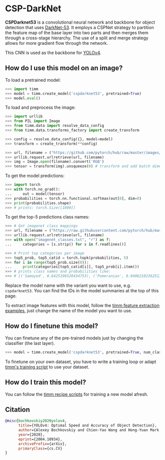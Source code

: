 # CSP-DarkNet

**CSPDarknet53** is a convolutional neural network and backbone for object detection that uses [DarkNet-53](https://paperswithcode.com/method/darknet-53). It employs a CSPNet strategy to partition the feature map of the base layer into two parts and then merges them through a cross-stage hierarchy. The use of a split and merge strategy allows for more gradient flow through the network. 

This CNN is used as the backbone for [YOLOv4](https://paperswithcode.com/method/yolov4).

## How do I use this model on an image?

To load a pretrained model:

```py
>>> import timm
>>> model = timm.create_model('cspdarknet53', pretrained=True)
>>> model.eval()
```

To load and preprocess the image:

```py 
>>> import urllib
>>> from PIL import Image
>>> from timm.data import resolve_data_config
>>> from timm.data.transforms_factory import create_transform

>>> config = resolve_data_config({}, model=model)
>>> transform = create_transform(**config)

>>> url, filename = ("https://github.com/pytorch/hub/raw/master/images/dog.jpg", "dog.jpg")
>>> urllib.request.urlretrieve(url, filename)
>>> img = Image.open(filename).convert('RGB')
>>> tensor = transform(img).unsqueeze(0) # transform and add batch dimension
```

To get the model predictions:

```py
>>> import torch
>>> with torch.no_grad():
...     out = model(tensor)
>>> probabilities = torch.nn.functional.softmax(out[0], dim=0)
>>> print(probabilities.shape)
>>> # prints: torch.Size([1000])
```

To get the top-5 predictions class names:

```py
>>> # Get imagenet class mappings
>>> url, filename = ("https://raw.githubusercontent.com/pytorch/hub/master/imagenet_classes.txt", "imagenet_classes.txt")
>>> urllib.request.urlretrieve(url, filename) 
>>> with open("imagenet_classes.txt", "r") as f:
...     categories = [s.strip() for s in f.readlines()]

>>> # Print top categories per image
>>> top5_prob, top5_catid = torch.topk(probabilities, 5)
>>> for i in range(top5_prob.size(0)):
...     print(categories[top5_catid[i]], top5_prob[i].item())
>>> # prints class names and probabilities like:
>>> # [('Samoyed', 0.6425196528434753), ('Pomeranian', 0.04062102362513542), ('keeshond', 0.03186424449086189), ('white wolf', 0.01739676296710968), ('Eskimo dog', 0.011717947199940681)]
```

Replace the model name with the variant you want to use, e.g. `cspdarknet53`. You can find the IDs in the model summaries at the top of this page.

To extract image features with this model, follow the [timm feature extraction examples](https://rwightman.github.io/pytorch-image-models/feature_extraction/), just change the name of the model you want to use.

## How do I finetune this model?

You can finetune any of the pre-trained models just by changing the classifier (the last layer).

```py
>>> model = timm.create_model('cspdarknet53', pretrained=True, num_classes=NUM_FINETUNE_CLASSES)
```
To finetune on your own dataset, you have to write a training loop or adapt [timm's training
script](https://github.com/rwightman/pytorch-image-models/blob/master/train.py) to use your dataset.

## How do I train this model?

You can follow the [timm recipe scripts](https://rwightman.github.io/pytorch-image-models/scripts/) for training a new model afresh.

## Citation

```BibTeX
@misc{bochkovskiy2020yolov4,
      title={YOLOv4: Optimal Speed and Accuracy of Object Detection}, 
      author={Alexey Bochkovskiy and Chien-Yao Wang and Hong-Yuan Mark Liao},
      year={2020},
      eprint={2004.10934},
      archivePrefix={arXiv},
      primaryClass={cs.CV}
}
```

<!--
Type: model-index
Collections:
- Name: CSP DarkNet
  Paper:
    Title: 'YOLOv4: Optimal Speed and Accuracy of Object Detection'
    URL: https://paperswithcode.com/paper/yolov4-optimal-speed-and-accuracy-of-object
Models:
- Name: cspdarknet53
  In Collection: CSP DarkNet
  Metadata:
    FLOPs: 8545018880
    Parameters: 27640000
    File Size: 110775135
    Architecture:
    - 1x1 Convolution
    - Batch Normalization
    - Convolution
    - Global Average Pooling
    - Mish
    - Residual Connection
    - Softmax
    Tasks:
    - Image Classification
    Training Techniques:
    - CutMix
    - Label Smoothing
    - Mosaic
    - Polynomial Learning Rate Decay
    - SGD with Momentum
    - Self-Adversarial Training
    - Weight Decay
    Training Data:
    - ImageNet
    Training Resources: 1x NVIDIA RTX 2070 GPU
    ID: cspdarknet53
    LR: 0.1
    Layers: 53
    Crop Pct: '0.887'
    Momentum: 0.9
    Batch Size: 128
    Image Size: '256'
    Warmup Steps: 1000
    Weight Decay: 0.0005
    Interpolation: bilinear
    Training Steps: 8000000
    FPS (GPU RTX 2070): 66
  Code: https://github.com/rwightman/pytorch-image-models/blob/d8e69206be253892b2956341fea09fdebfaae4e3/timm/models/cspnet.py#L441
  Weights: https://github.com/rwightman/pytorch-image-models/releases/download/v0.1-weights/cspdarknet53_ra_256-d05c7c21.pth
  Results:
  - Task: Image Classification
    Dataset: ImageNet
    Metrics:
      Top 1 Accuracy: 80.05%
      Top 5 Accuracy: 95.09%
-->